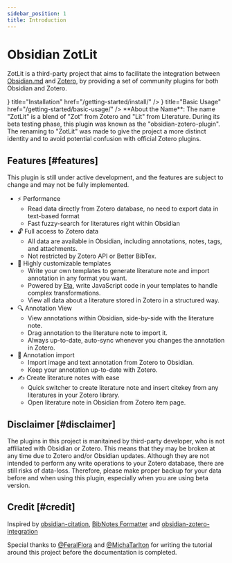 ```yaml
---
sidebar_position: 1
title: Introduction
---
```



# Obsidian ZotLit

ZotLit is a third-party project that aims to facilitate the integration between [Obsidian.md](https://obsidian.md) and [Zotero](https://www.zotero.org), by providing a set of community plugins for both Obsidian and Zotero.

<Cards>
  <Card icon={<FaDownload />} title="Installation" href="/getting-started/install/" />
  <Card icon={<FaHammer />} title="Basic Usage" href="/getting-started/basic-usage/" />
</Cards>

<Callout type="info">
**About the Name**: 
The name "ZotLit" is a blend of "Zot" from Zotero and "Lit" from Literature. During its beta testing phase, this plugin was known as the "obsidian-zotero-plugin". The renaming to "ZotLit" was made to give the project a more distinct identity and to avoid potential confusion with official Zotero plugins.
</Callout>

## Features [#features]

<Callout type="warning">
  This plugin is still under active development, and the features are subject to
  change and may not be fully implemented.
</Callout>

- ⚡️ Performance
  - Read data directly from Zotero database, no need to export data in text-based format
  - Fast fuzzy-search for literatures right within Obsidian
- 🔓 Full access to Zotero data
  - All data are available in Obsidian, including annotations, notes, tags, and attachments.
  - Not restricted by Zotero API or Better BibTex.
- 🔨 Highly customizable templates
  - Write your own templates to generate literature note and import annotation in any format you want.
  - Powered by [Eta](https://eta.js.org/), write JavaScript code in your templates to handle complex transformations.
  - View all data about a literature stored in Zotero in a structured way.
- 🔍 Annotation View
  - View annotations within Obsidian, side-by-side with the literature note.
  - Drag annotation to the literature note to import it.
  - Always up-to-date, auto-sync whenever you changes the annotation in Zotero.
- 📝 Annotation import
  - Import image and text annotation from Zotero to Obsidian.
  - Keep your annotation up-to-date with Zotero.
- ✍️ Create literature notes with ease
  - Quick switcher to create literature note and insert citekey from any literatures in your Zotero library.
  - Open literature note in Obsidian from Zotero item page.

## Disclaimer [#disclaimer]

The plugins in this project is manitained by third-party developer, who is not affiliated with Obsidian or Zotero. This means that they may be broken at any time due to Zotero and/or Obsidian updates. Although they are not intended to perform any write operations to your Zotero database, there are still risks of data-loss. Therefore, please make proper backup for your data before and when using this plugin, especially when you are using beta version.

## Credit [#credit]

Inspired by [obsidian-citation](https://github.com/hans/obsidian-citation-plugin), [BibNotes Formatter](https://github.com/stefanopagliari/bibnotes) and [obsidian-zotero-integration](https://github.com/mgmeyers/obsidian-zotero-integration)

Special thanks to [@FeralFlora](https://github.com/FeralFlora) and [@MichaTarlton](https://github.com/MichaTarlton) for writing the tutorial around this project before the documentation is completed.